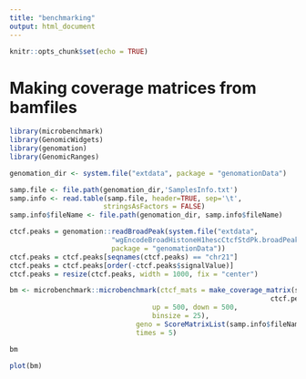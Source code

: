 ```yaml
---
title: "benchmarking"
output: html_document
---
```


```r
knitr::opts_chunk$set(echo = TRUE)
```

# Making coverage matrices from bamfiles

```r
library(microbenchmark)
library(GenomicWidgets)
library(genomation)
library(GenomicRanges)
```

```r
genomation_dir <- system.file("extdata", package = "genomationData")

samp.file <- file.path(genomation_dir,'SamplesInfo.txt')
samp.info <- read.table(samp.file, header=TRUE, sep='\t', 
                       stringsAsFactors = FALSE)
samp.info$fileName <- file.path(genomation_dir, samp.info$fileName)

```

```r
ctcf.peaks = genomation::readBroadPeak(system.file("extdata",
                         "wgEncodeBroadHistoneH1hescCtcfStdPk.broadPeak.gz",
                         package = "genomationData"))
ctcf.peaks = ctcf.peaks[seqnames(ctcf.peaks) == "chr21"]
ctcf.peaks = ctcf.peaks[order(-ctcf.peaks$signalValue)]
ctcf.peaks = resize(ctcf.peaks, width = 1000, fix = "center")
```

```r
bm <- microbenchmark::microbenchmark(ctcf_mats = make_coverage_matrix(samp.info$fileName[1:3], 
                                                                ctcf.peaks, 
                                   up = 500, down = 500, 
                                   binsize = 25), 
                               geno = ScoreMatrixList(samp.info$fileName[1:3], ctcf.peaks, bin.num = 1000/25),
                               times = 5)

bm

plot(bm)
```

